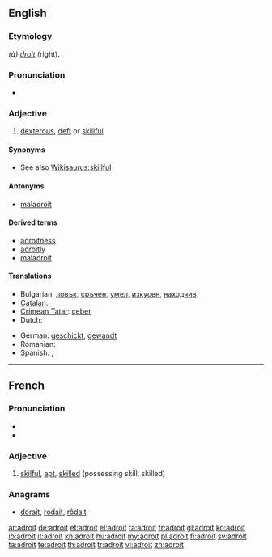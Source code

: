==English==

===Etymology===
{{etyl|fr}} ''(à) [[droit]]'' (right).

===Pronunciation===
* {{a|US}} {{IPA|/əˈdrɔɪt/}} {{SAMPA|/@drOIt/}}

===Adjective===
{{en-adj|er|more}}

# [[dexterous]], [[deft]] or [[skillful]]

====Synonyms====
* See also [[Wikisaurus:skillful]]

====Antonyms====
* [[maladroit]]

====Derived terms====
* [[adroitness]]
* [[adroitly]]
* [[maladroit]]

====Translations====
{{trans-top|dextrous}}
* Bulgarian: [[ловък]], [[сръчен]], [[умел]], [[изкусен]], [[находчив]]
* [[Catalan]]: {{t+|ca|destre}}
* [[Crimean Tatar]]: [[çeber]]
* Dutch: {{t+|nl|handig}}
{{trans-mid}}
* German: [[geschickt]], [[gewandt]]
* Romanian: {{t+|ro|descurcăreț}}
* Spanish: {{t|es|diestro}}, {{t|es|hábil}}
{{trans-bottom}}

----

==French==

===Pronunciation===
* {{IPA|/ad.ʁwa/|lang=fr}}
* {{audio|Fr-adroit.ogg|Audio}}

===Adjective===
{{fr-adj}}

# [[skilful]], [[apt]], [[skilled]] (possessing skill, skilled)

===Anagrams===
* [[dorait#French|dorait]], [[rodait#French|rodait]], [[rôdait#French|rôdait]]

[[ar:adroit]]
[[de:adroit]]
[[et:adroit]]
[[el:adroit]]
[[fa:adroit]]
[[fr:adroit]]
[[gl:adroit]]
[[ko:adroit]]
[[io:adroit]]
[[it:adroit]]
[[kn:adroit]]
[[hu:adroit]]
[[my:adroit]]
[[pl:adroit]]
[[fi:adroit]]
[[sv:adroit]]
[[ta:adroit]]
[[te:adroit]]
[[th:adroit]]
[[tr:adroit]]
[[vi:adroit]]
[[zh:adroit]]